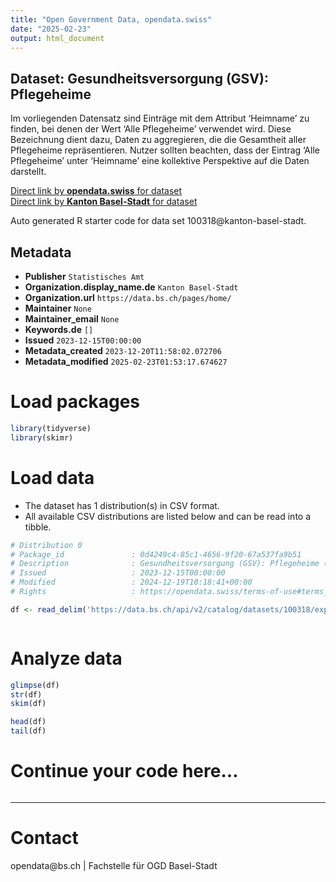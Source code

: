 ```yaml
---
title: "Open Government Data, opendata.swiss"
date: "2025-02-23"
output: html_document
---
```


## Dataset: Gesundheitsversorgung (GSV): Pflegeheime

Im vorliegenden Datensatz sind Einträge mit dem Attribut 'Heimname' zu finden, bei denen der Wert 'Alle Pflegeheime' verwendet wird. Diese Bezeichnung dient dazu, Daten zu aggregieren, die die Gesamtheit aller Pflegeheime repräsentieren. Nutzer sollten beachten, dass der Eintrag 'Alle Pflegeheime' unter 'Heimname' eine kollektive Perspektive auf die Daten darstellt.

[Direct link by **opendata.swiss** for dataset](https://opendata.swiss/de/dataset/gesundheitsversorgung-gsv-pflegeheime)<br>
[Direct link by **Kanton Basel-Stadt** for dataset](https://data.bs.ch/explore/dataset/100318/)

Auto generated R starter code for data set 100318@kanton-basel-stadt.

## Metadata

- **Publisher** `Statistisches Amt`
- **Organization.display_name.de** `Kanton Basel-Stadt`
- **Organization.url** `https://data.bs.ch/pages/home/`
- **Maintainer** `None`
- **Maintainer_email** `None`
- **Keywords.de** `[]`
- **Issued** `2023-12-15T00:00:00`
- **Metadata_created** `2023-12-20T11:58:02.072706`
- **Metadata_modified** `2025-02-23T01:53:17.674627`


# Load packages

```r

library(tidyverse)
library(skimr)

```

# Load data

-   The dataset has 1 distribution(s) in CSV format.
-   All available CSV distributions are listed below and can be read into a tibble.

```r

# Distribution 0
# Package_id               : 0d4249c4-85c1-4656-9f20-67a537fa9b51
# Description              : Gesundheitsversorgung (GSV): Pflegeheime (csv)
# Issued                   : 2023-12-15T00:00:00
# Modified                 : 2024-12-19T10:18:41+00:00
# Rights                   : https://opendata.swiss/terms-of-use#terms_by

df <- read_delim('https://data.bs.ch/api/v2/catalog/datasets/100318/exports/csv?use_labels=true')



```

# Analyze data

```r

glimpse(df)
str(df)
skim(df)

head(df)
tail(df)

```

# Continue your code here...

```r

```

------------------------------------------------------------------------

# Contact

opendata@bs.ch | Fachstelle für OGD Basel-Stadt

